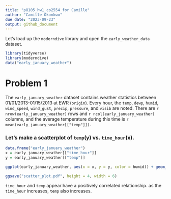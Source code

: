 ```yaml
---
title: "p8105_hw1_co2554 for Camille"
author: "Camille Okonkwo"
due date: "2023-09-23"
output: github_document
---
```


Let's load up the `moderndive` library and open the `early_weather_data` dataset. 

```r
library(tidyverse)
library(moderndive)
data("early_january_weather")
```

# Problem 1

The `early_january_weather` dataset contains weather statistics between 01/01/2013-01/15/2013 at EWR (`origin`). Every hour, the `temp`, `dewp`, `humid`, `wind_speed`, `wind_gust`, `precip`, `pressure`, and `visib` are noted. There are   `r nrow(early_january_weather)` rows and `r ncol(early_january_weather)` columns, and the average temperature during this time is `r mean(early_january_weather[["temp"]])`.

### Let's make a scatterplot of `temp`(y) vs. `time_hour`(x).

```r
data.frame("early_january_weather")
x = early_january_weather[["time_hour"]]
y = early_january_weather[["temp"]]

ggplot(early_january_weather, aes(x = x, y = y, color = humid)) + geom_point()

ggsave("scatter_plot.pdf", height = 4, width = 6)
```

`time_hour` and `temp` appear have a positively correlated relationship. as the `time_hour` increases, `temp` also increases.
